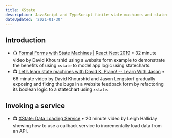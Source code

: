 ```yaml
---
title: XState
description: JavaScript and TypeScript finite state machines and statecharts for the modern web.
dateUpdated: '2021-01-30'
---
```


## Introduction

- 📺 [Formal Forms with State Machines | React Next 2019](https://m.youtube.com/watch?v=hiT4Q1ntvzg) • 32 minute video by David Khourshid using a website form example to demonstrate the benefits of using `xstate` to model app logic using statecharts.
- 📺 [Let’s learn state machines with David K. Piano! -- Learn With Jason](https://m.youtube.com/watch?v=czi24DqUfSA) • 66 minute video by David Khourshid and Jason Lengstorf gradually exposing and fixing the bugs in a website feedback form by refactoring its boolean logic to a statechart using `xstate`.

## Invoking a service

- 📺 [XState: Data Loading Service](https://m.youtube.com/watch?v=XaHk9vhmus4) • 20 minute video by Leigh Halliday showing how to use a callback service to incrementally load data from an API.
